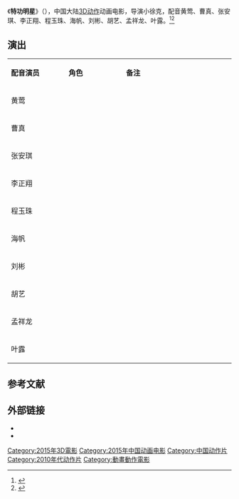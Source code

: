 {{电影信息框
| 片名     = 特功明星
| 电影原名 = ''{{lang|en|Kung Fu Style}}''
| 图像     = Kung Fu Style poster.jpg
| 图像说明 = 海报
| 导演     = [[小徐克|小徐克]]
| 监制     = 
| 制片     = 
| 编剧     = 小徐克<br>曹颖婕<br>顾虓
| 原著     = 
| 主演     = 黄莺<br>曹真<br>张安琪<br>李正翔<br>程玉珠<br>海帆<br>刘彬<br>胡艺<br>孟祥龙<br>叶露
| 配乐     = 
| 摄影     = 
| 剪辑     = 
| 制片商   = 上海河马动画设计股份有限公司
| 发行商   = 上海幻克影业发展有限公司<br>上影股份影视发行分公司
| 上映日期 = {{Film date|2015|4|10|中国大陆}}
| 片长     = 90分钟
| 产地     = {{CHNML}}
| 语言     = 普通话
| 预算     = 
| 票房     = 
| 前集     = 
| 续集     = 
}}
《'''特功明星'''》（{{lang-en|''Kung Fu Style''}}），中国大陆[[3D|3D]][[动作片|动作]]动画电影，导演小徐克，配音黄莺、曹真、张安琪、李正翔、程玉珠、海帆、刘彬、胡艺、孟祥龙、叶露。<ref>{{cite news|author= |url=http://news.163.com/15/0410/08/AMQUGUEC00014Q4P.html |title=动画片《特功明星》今上映 |newspaper=网易 |accessdate=2015-05-10 |date=2015-04-10}}</ref><ref>{{cite news|author= |url=http://hnrb.hinews.cn/html/2015-03/30/content_20_10.htm |title= 动画片《特功明星》定档|newspaper=海南日报|accessdate=2015-05-10|date=2015-03-30}}</ref>

== 演出 ==
{|class="wikitable" width="20%"
|- style="background:cornflowerblue; color:white" align=center
|style="width:5%"|'''配音演员'''||style="width:5%"|'''角色'''||style="width:10%"|'''备注'''
|-
| 黄莺 || || 
|-
| 曹真 || || 
|- 
| 张安琪 || || 
|- 
| 李正翔 || || 
|-
| 程玉珠 || ||   
|-
| 海帆 || ||   
|-
| 刘彬 || ||   
|-
| 胡艺 || ||   
|-
| 孟祥龙 || ||   
|-
| 叶露 || ||   
|}

==参考文献==
{{reflist}}

== 外部链接==
* {{douban}}
* {{Mtime|209137}}

{{DEFAULTSORT:T特功明星}}
[[Category:2015年3D電影|Category:2015年3D電影]]
[[Category:2015年中国动画电影|Category:2015年中国动画电影]]
[[Category:中国动作片|Category:中国动作片]]
[[Category:2010年代动作片|Category:2010年代动作片]]
[[Category:動畫動作電影|Category:動畫動作電影]]